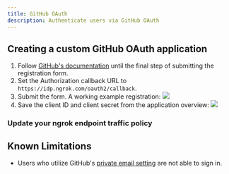 ```yaml
---
title: GitHub OAuth
description: Authenticate users via GitHub OAuth
---
```




## Creating a custom GitHub OAuth application

1.  Follow [GitHub's documentation](https://developer.github.com/apps/building-oauth-apps/creating-an-oauth-app/) until the final step of submitting the registration form.
2.  Set the Authorization callback URL to `https://idp.ngrok.com/oauth2/callback`.
3.  Submit the form. A working example registration: ![](/img/howto/oauth/1-github-register.png)
4.  Save the client ID and client secret from the application overview: ![](/img/howto/oauth/2-github-client_id_and_secret.png)

### Update your ngrok endpoint traffic policy

<UpdatePolicyInstructions />

<Github />

<ConfigAccessControl />


## Known Limitations

- Users who utilize GitHub's [private email setting](https://docs.github.com/en/account-and-profile/setting-up-and-managing-your-personal-account-on-github/managing-email-preferences/setting-your-commit-email-address#:~:text=If%20you%27d%20like%20to%20keep%20your%20personal,to%20Keep%20my%20email%20address%20private) are not able to sign in.
